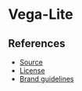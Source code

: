 

<Meta title="Logos/Vega-Lite" />

# Vega-Lite

<Canvas>
  <Story
    name="Main"
    parameters={{
      layout: 'centered'
    }}
  >
    <VegaLite width={240} height={240} />
  </Story>
</Canvas>

## References

- [Source](https://github.com/vega/logos)
- [License](https://github.com/vega/logos/blob/master/LICENSE)
- [Brand guidelines](https://github.com/vega/logos#guidelines-for-vega-and-vega-lite-logos)
